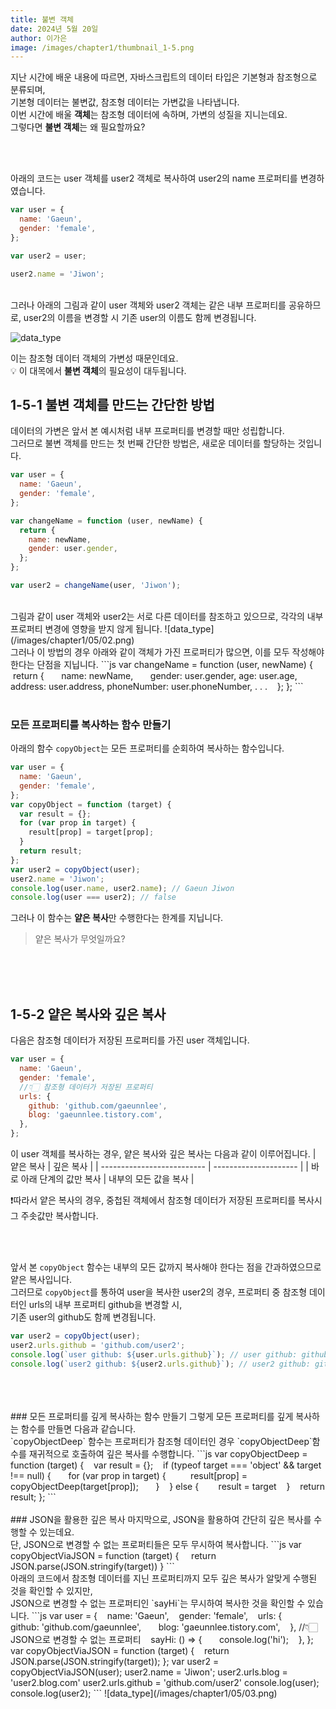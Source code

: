 ```yaml
---
title: 불변 객체
date: 2024년 5월 20일
author: 이가은
image: /images/chapter1/thumbnail_1-5.png
---
```


지난 시간에 배운 내용에 따르면, 자바스크립트의 데이터 타입은 기본형과 참조형으로 분류되며, <br/>
기본형 데이터는 불변값, 참조형 데이터는 가변값을 나타냅니다. <br/>
이번 시간에 배울 **객체**는 참조형 데이터에 속하며, 가변의 성질을 지니는데요. <br/>
그렇다면 **불변 객체**는 왜 필요할까요? <br/>

<br />
<br />

아래의 코드는 user 객체를 user2 객체로 복사하여 user2의 name 프로퍼티를 변경하였습니다. <br/>

```js
var user = {
  name: 'Gaeun',
  gender: 'female',
};

var user2 = user;

user2.name = 'Jiwon';
```

<br />
그러나 아래의 그림과 같이 user 객체와 user2 객체는 같은 내부 프로퍼티를 공유하므로,
user2의 이름을 변경할 시 기존 user의 이름도 함께 변경됩니다.

![data_type](/images/chapter1/05/01.png)

이는 참조형 데이터 객체의 가변성 때문인데요.<br/>
💡 이 대목에서 **불변 객체**의 필요성이 대두됩니다.<br/>

## 1-5-1 불변 객체를 만드는 간단한 방법

데이터의 가변은 앞서 본 예시처럼 내부 프로퍼티를 변경할 때만 성립합니다.<br/>
그러므로 불변 객체를 만드는 첫 번째 간단한 방법은, 새로운 데이터를 할당하는 것입니다.<br/>

```js
var user = {
  name: 'Gaeun',
  gender: 'female',
};

var changeName = function (user, newName) {
  return {
    name: newName,
    gender: user.gender,
  };
};

var user2 = changeName(user, 'Jiwon');
```

<br />
그림과 같이 user 객체와 user2는 서로 다른 데이터를 참조하고 있으므로, 각각의 내부
프로퍼티 변경에 영향을 받지 않게 됩니다. ![data_type](/images/chapter1/05/02.png)

<br/>
그러나 이 방법의 경우 아래와 같이 객체가 가진 프로퍼티가 많으면, 이를 모두 작성해야 한다는 단점을 지닙니다.
```js
var changeName = function (user, newName) {
   return {
      name: newName,
      gender: user.gender,
      age: user.age,
      address: user.address,
      phoneNumber: user.phoneNumber,
      .
      .
      .
   };
};
```
<br/>
<br/>

### 모든 프로퍼티를 복사하는 함수 만들기

아래의 함수 `copyObject`는 모든 프로퍼티를 순회하여 복사하는 함수입니다.

```js
var user = {
  name: 'Gaeun',
  gender: 'female',
};
var copyObject = function (target) {
  var result = {};
  for (var prop in target) {
    result[prop] = target[prop];
  }
  return result;
};
var user2 = copyObject(user);
user2.name = 'Jiwon';
console.log(user.name, user2.name); // Gaeun Jiwon
console.log(user === user2); // false
```

그러나 이 함수는 **얕은 복사**만 수행한다는 한계를 지닙니다.

> 얕은 복사가 무엇일까요?

<br />
<br />
<br />

## 1-5-2 얕은 복사와 깊은 복사

다음은 참조형 데이터가 저장된 프로퍼티를 가진 user 객체입니다. <br/>

```js
var user = {
  name: 'Gaeun',
  gender: 'female',
  //👇🏻 참조형 데이터가 저장된 프로퍼티
  urls: {
    github: 'github.com/gaeunnlee',
    blog: 'gaeunnlee.tistory.com',
  },
};
```

이 user 객체를 복사하는 경우, 얕은 복사와 깊은 복사는 다음과 같이 이루어집니다.
| 얕은 복사 | 깊은 복사 |
| -------------------------- | --------------------- |
| 바로 아래 단계의 값만 복사 | 내부의 모든 값을 복사 |

❗따라서 얕은 복사의 경우, 중첩된 객체에서 참조형 데이터가 저장된 프로퍼티를 복사시 그 주솟값만 복사합니다.

<br />
<br />

앞서 본 `copyObject` 함수는 내부의 모든 값까지 복사해야 한다는 점을 간과하였으므로 얕은 복사입니다.<br/>
그러므로 `copyObject`를 통하여 user을 복사한 user2의 경우,
프로퍼티 중 참조형 데이터인 urls의 내부 프로퍼티 github을 변경할 시,<br/>
기존 user의 github도 함께 변경됩니다.

```js
var user2 = copyObject(user);
user2.urls.github = 'github.com/user2';
console.log(`user github: ${user.urls.github}`); // user github: github.com/user2
console.log(`user2 github: ${user2.urls.github}`); // user2 github: github.com/user2
```

<br />
<br />
<br />
### 모든 프로퍼티를 깊게 복사하는 함수 만들기
그렇게 모든 프로퍼티를 깊게 복사하는 함수를 만들면 다음과 같습니다.<br/>
`copyObjectDeep` 함수는 프로퍼티가 참조형 데이터인 경우 `copyObjectDeep`함수를 재귀적으로 호출하여 깊은 복사를 수행합니다.
```js
var copyObjectDeep = function (target) {
   var result = {};
   if (typeof target === 'object' && target !== null) {
      for (var prop in target) {
         result[prop] = copyObjectDeep(target[prop]);
      }
   } else {
       result = target
   }
   return result;
};
```
<br/>
<br/>
### JSON을 활용한 깊은 복사
마지막으로, JSON을 활용하여 간단히 깊은 복사를 수행할 수 있는데요.<br/>
단, JSON으로 변경할 수 없는 프로퍼티들은 모두 무시하여 복사합니다.
```js
var copyObjectViaJSON = function (target) { 
    return JSON.parse(JSON.stringify(target))
}
```
<br/>
아래의 코드에서 참조형 데이터를 지닌 프로퍼티까지 모두 깊은 복사가 알맞게 수행된 것을 확인할 수 있지만,<br/>
JSON으로 변경할 수 없는 프로퍼티인 `sayHi`는 무시하여 복사한 것을 확인할 수 있습니다.
```js
var user = {
   name: 'Gaeun',
   gender: 'female',
   urls: {
      github: 'github.com/gaeunnlee',
      blog: 'gaeunnlee.tistory.com',
   },
   //👇🏻 JSON으로 변경할 수 없는 프로퍼티
   sayHi: () => {
      console.log('hi');
   },
};
var copyObjectViaJSON = function (target) {
   return JSON.parse(JSON.stringify(target));
};
var user2 = copyObjectViaJSON(user);
user2.name = 'Jiwon';
user2.urls.blog = 'user2.blog.com'
user2.urls.github = 'github.com/user2'
console.log(user);
console.log(user2);
```
![data_type](/images/chapter1/05/03.png)
